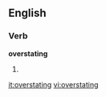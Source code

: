 
==English==

===Verb===
'''overstating'''

# {{present participle of|[[overstate]]}}

[[it:overstating]]
[[vi:overstating]]